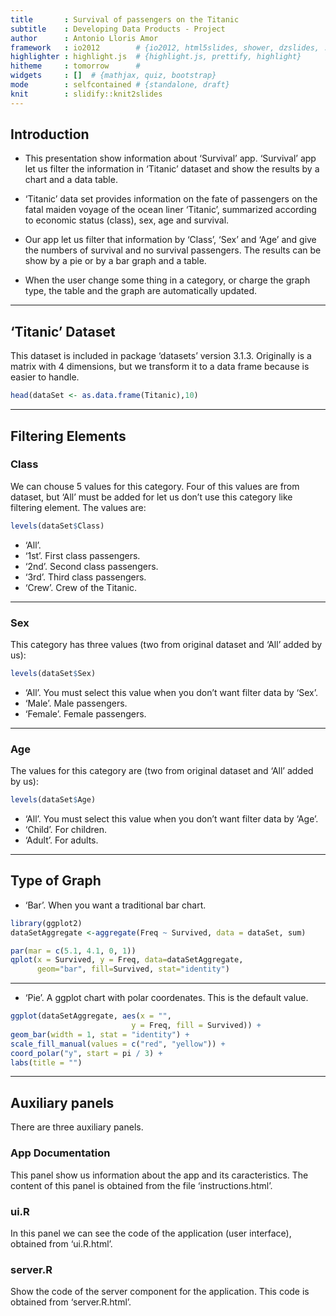 ```yaml
---
title       : Survival of passengers on the Titanic 
subtitle    : Developing Data Products - Project 
author      : Antonio Lloris Amor
framework   : io2012        # {io2012, html5slides, shower, dzslides, ...}
highlighter : highlight.js  # {highlight.js, prettify, highlight}
hitheme     : tomorrow      # 
widgets     : []  # {mathjax, quiz, bootstrap}
mode        : selfcontained # {standalone, draft}
knit        : slidify::knit2slides
---
```


## Introduction

- This presentation show information about 'Survival' app. 'Survival' app let us
filter the information in 'Titanic' dataset and show the results by a chart and 
a data table.

- 'Titanic' data set provides information on the fate of passengers on the fatal
maiden voyage of the ocean liner 'Titanic', summarized according to economic
status (class), sex, age and survival.

- Our app let us filter that information by 'Class', 'Sex' and 'Age' and give the
numbers of survival and no survival passengers. The results can be show by a pie
or by a bar graph and a table.

- When the user change some thing in a category, or charge the graph type, the
table and the graph are automatically updated. 

---

## 'Titanic' Dataset

This dataset is included in package 'datasets' version 3.1.3. Originally is a 
matrix with 4 dimensions, but we transform it to a data frame because is easier
to handle.

```r
head(dataSet <- as.data.frame(Titanic),10)
```

---

## Filtering Elements
### Class

We can chouse 5 values for this category. Four of this values are from dataset,
but 'All' must be added for let us don't use this category like filtering element.
The values are:

```r
levels(dataSet$Class)
```

- 'All'.
- '1st'. First class passengers.
- '2nd'. Second class passengers.
- '3rd'. Third class passengers.
- 'Crew'. Crew of the Titanic.

---

### Sex

This category has three values (two from original dataset and 'All' added by us):

```r
levels(dataSet$Sex)
```

- 'All'. You must select this value when you don't want filter data by 'Sex'.
- 'Male'. Male passengers.
- 'Female'. Female passengers.

---

### Age

The values for this category are (two from original dataset and 'All' added by us):

```r
levels(dataSet$Age)
```

- 'All'. You must select this value when you don't want filter data by 'Age'.
- 'Child'. For children.
- 'Adult'. For adults.

---

## Type of Graph

- 'Bar'. When you want a traditional bar chart.

```r
library(ggplot2)
dataSetAggregate <-aggregate(Freq ~ Survived, data = dataSet, sum)
```

```r
par(mar = c(5.1, 4.1, 0, 1))
qplot(x = Survived, y = Freq, data=dataSetAggregate,
      geom="bar", fill=Survived, stat="identity")
```

---

- 'Pie'. A ggplot chart with polar coordenates. This is the default value.

```r
ggplot(dataSetAggregate, aes(x = "",
                           y = Freq, fill = Survived)) +
geom_bar(width = 1, stat = "identity") +
scale_fill_manual(values = c("red", "yellow")) +
coord_polar("y", start = pi / 3) +
labs(title = "")
```

---

## Auxiliary panels

There are three auxiliary panels.

### App Documentation

This panel show us information about the app and its caracteristics. The content
of this panel is obtained from the file 'instructions.html'.

### ui.R

In this panel we can see the code of the application (user interface), obtained
from 'ui.R.html'.

### server.R

Show the code of the server component for the application. This code is obtained
from 'server.R.html'.